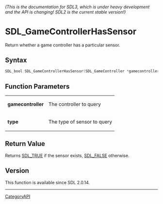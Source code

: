 ====== (This is the documentation for SDL3, which is under heavy development and the API is changing! SDL2 is the current stable version!) ======
= SDL_GameControllerHasSensor =

Return whether a game controller has a particular sensor.

== Syntax ==

<syntaxhighlight lang='c'>
SDL_bool SDL_GameControllerHasSensor(SDL_GameController *gamecontroller, SDL_SensorType type);
</syntaxhighlight>

== Function Parameters ==

{|
|'''gamecontroller'''
|The controller to query
|-
|'''type'''
|The type of sensor to query
|}

== Return Value ==

Returns [[SDL_TRUE]] if the sensor exists, [[SDL_FALSE]] otherwise.

== Version ==

This function is available since SDL 2.0.14.

----
[[CategoryAPI]]


